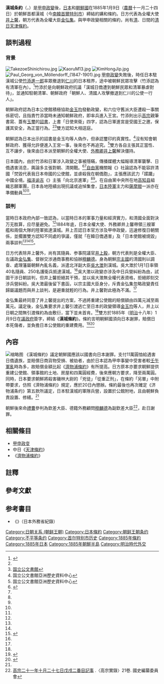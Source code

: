{{Infobox Treaty
|name                = 汉城条约
|long_name           = 
|image               =
|image_width         =
|caption             =
|type                = [[不平等條約|不平等條約]]
|date_drafted        = 
|date_signed         = 1885年1月9日
|location_signed     = [[朝鮮王朝|朝鮮國]][[漢城|漢城]]
|date_sealed         = 
|date_effective      = 
|condition_effective = 
| signatories = {{flagicon|Joseon}} [[金弘集_(朝鲜)|金弘集]]<br />{{flagicon|JPN|1868}} [[井上馨|井上馨]] 
| parties             = {{flag|Joseon}}<br/>{{EOJ}}
|depositor           = 
|languages           = [[汉语|汉语]]、[[日语|日语]]
|wikisource          =
}}
{{Infobox East Asian name
|kanji= 漢城条約
|kyujitai= 漢城條約
|hiragana= かんじょうじょうやく
|katakana= ハンソン チョヤク
|romaji= Kanjōjōyaku
|hangul= 한성조약
|hanja= 漢城條約
|mr= hansŏngjoyak
}}
'''漢城条約'''（{{lang-ja|漢城条約}}，{{kor|k=한성조약|漢=漢城條約}}）是[[甲申政變|甲申政變]]後，[[日本|日本]]和[[朝鮮王朝|朝鮮國]]在1885年1月9日（[[農曆|農曆]]十一月二十四日）於朝鮮首都漢城（今[[南韓|南韓]][[首爾特別市|首爾特別市]]）締結的媾和條約。日方代表為全權大使[[井上馨|井上馨]]，朝方代表為全權大臣[[金弘集_(朝鮮)|金弘集]]。與甲申政變相關的條約，尚有[[清|清]]、日間的[[中日天津会议专条|清日天津條約]]。

== 談判過程 ==
=== 背景 ===
[[File:TakezoeShinichirou.jpg|right]]
[[File:KaoruM13.jpg|thumb]]
[[File:KimHongJip.jpg|thumb]]
[[File:Paul_Georg_von_Möllendorff_(1847-1901).jpg|thumb]]
[[甲申政變|甲申政變]]失敗後，時任日本駐漢城公使[[竹添進一郎|竹添進一郎]]率眾撤退到[[仁川|仁川]]的日本租界，途中被朝鮮民眾攻擊（竹添認為有清軍在內）。<ref name="chinghua">{{cite journal |author1=王信忠 |title=甲申事變始末 |journal=清華學報 |date=1937-01 |url=http://nthur.lib.nthu.edu.tw/dspace/handle/987654321/78641 |accessdate=2019-08-21 |publisher=國立清華大學出版社 |archive-date=2019-08-21 |archive-url=https://web.archive.org/web/20190821040044/http://nthur.lib.nthu.edu.tw/dspace/handle/987654321/78641 |dead-url=no }}</ref>{{rp|131}}竹添於是向朝鮮政府抗議「漢城日僑遭到朝鮮民眾和清軍暴虐對待」，並通知駐朝清軍、朝鮮政府「朝鮮人、清國人攻擊撤退到仁川的公使一行人」。

朝鮮政府認為日本公使館積極協助[[金玉均|金玉均]]發動政變，和六位守舊派大臣遭殺一事關係密切，且指責竹添當時未通知朝鮮政府，即率兵進入王宮。竹添則出示[[朝鮮高宗|高宗]]親筆書寫、蓋有[[玉璽|玉璽]]的[[詔書|詔書]]，上書「日使來衛」四字，認為日軍進宮是受國王之邀，保護其安全，為正當行為。<ref name="unno68" /><ref>[[国立公文書館|国立公文書館]]{{link-ja|亞洲歷史資料中心|アジア歴史資料センター}}{{lang|ja|「朝鮮暴動事件 一／1 〔明治17年12月12日から明治17年12月19日〕」レファレンスコード（B03030193500）朝鮮当局と竹添公使の間で交わされた書簡問答より}}</ref>雙方認知大相逕庭。

朝鮮認為日本出示的詔書是金玉均等人偽作，但承認璽印的真實性。<ref>国立公文書館亞洲歷史資料中心{{lang|ja|「朝鮮事変／4 〔明治17年12月26日から明治17年12月31日〕」レファレンスコード（B03030194700）p.19- 竹添公使と督弁交渉通商事務趙秉鎬の会談記録}}</ref>沒有知會朝鮮政府、獲得允許便進入王宮一事，後來也不再追究。{{efn|金弘集的委任狀中提及“京城不幸有逆黨之亂，以致日本公使誤聽其謀，進退失據，館焚民戕，事起倉促，均非逆料。”}}<ref>国立公文書館亞洲歷史資料中心{{lang|ja|「朝鮮事変／5 〔明治18年1月4日から明治18年1月31日〕」レファレンスコード（B03030194800）p.5}}</ref>雙方各自主張其正當性、互不讓步，後來由日本派至朝鮮的全權大使、[[外務卿|外務卿]][[井上馨|井上馨]]解決僵持。

日本國內，由於竹添和日軍涉入政變之事被隱瞞，傳播媒體大幅報導清軍襲擊、日僑遇害消息，輿論多主張對朝、清開戰。<ref name="makihara278">{{Cite book|author=牧原憲夫|date=2008-12|title=-{文明国をめざして}-|series=-{全集日本の歴史}-13|publisher=小学館|isbn=978-4-09-622113-6|language=ja|pages=278-286}}</ref><ref name="sasaki224" />[[自由黨_(日本1881年)|自由黨]]機關報《{{tsl|ja|自由新聞|自由新聞}}》社論認為不能容許清國「焚毀代表我日本帝國的公使館，並虐殺我在朝僑胞」，主張應該武力「蹂躪」中國全境。[[福泽谕吉|福泽谕吉]]《{{tsl|ja|時事新報|時事新報}}》主張「向北京進軍」<ref name="makihara278"/><ref name="sasaki224"/>。{{tsl|ja|片岡健吉|片岡健吉}}在自由黨中央所在地[[高知县|高知县]]組織志願軍團，日本各地陸續出現抗議或追悼集會，[[大日本帝國陸軍|日本陸軍]]主力和[[薩摩藩|薩摩閥]]一派亦在準備動員<ref name="makihara278"/><ref name="sasaki224"/>。

=== 談判 ===
當時日本政府內部一致認為，以當時日本的軍事力量和經濟實力，和清國全面對決万无胜算，应尽量避免。<ref name="sasaki224"/>1884年底，日本全權大使、外務卿井上馨帶領三艘軍艦和兩個大隊的陸軍抵達漢城。井上否認日本官方涉及甲申政變，迅速修復日朝關係，並擱置雙方認知不同處的爭議，僅就「在韓日僑遇害」及「日本使館被燒毀」兩事談判<ref name="unno68"/><ref name="sasaki224" /><ref>{{cite journal |last=中司 |first=廣志 |title={{lang|ja|『甲申事変』報道に見る『大新聞』の朝鮮・清国政策}} |journal=法政論叢 |date=2000-11-15 |volume=37卷第1號 |pages=162-172 |publisher=日本法政学会 |language=ja}}</ref>。

日方代表除井上馨外，尚有其隨員、参事院議官[[井上毅|井上毅]]，朝方代表則是全權大臣、左議政[[金弘集_(朝鮮)|金弘集]]、督辦交涉通商事務{{link-ko|趙秉鎬|조병호 (1847년)}}和協辦[[穆麟德|穆麟德]]{{efn|1882年[[壬午軍亂|壬午軍亂]]後清國推薦給朝鮮政府的[[德國|德]]籍外交顧問，掌握朝鮮[[海關|海關]]稅務，對其財政有很大影響。}}。身為朝鮮[[宗主國|宗主國]]的清國則以調查、處理藩屬朝鮮內亂名義，派遣北洋副大臣[[吳大澂|吳大澂]]到漢城。吳大澂於1月1日率領40名隨員、250名護衛兵抵達漢城。<ref name="unno68" />吳大澂以政變亦涉及中日兵營糾紛為由，試圖干涉日朝談判，但井上馨拒絕其干預，並以吳大澂無全權代表資格，拒絕即刻交涉兵營糾紛{{efn|日本外務卿井上馨已獲得對清談判全權，太政大臣[[三条实美|三条实美]]訓令讓中、日兩國自朝鮮撤兵。}}。吳大澂最後留下書函，以宗主國大臣身分，斥責金弘集忽略政變責任歸屬議題而與井上談判，是避重就輕的行為。井上馨對此極為不滿。<ref name="chinghua" />{{rp|138}}

金弘集最終同意了井上馨提出的方案，不過將重建公使館的賠償額由四萬元減至兩萬元。議定後，金弘集要求井上馨引渡逃亡至日本的政變領導[[金玉均|金玉均]]等人，井上以日朝之間無引渡條約為由敷衍，當下並未首肯。<ref name="chinghua" />{{rp|138-139}}雙方於1885年（[[明治|明治]]十八年）1月9日在[[議政府|議政府]]簽字，締結《'''漢城條約'''》。條約言明朝鮮國須向日本謝罪，賠償日本死傷者，並負擔日本公使館的重建費用。<ref name="unno68">{{Cite book|author=海野福寿|date=1995-5|title=-{韓国併合}-|series={{link-ja|岩波新書|岩波新書}}|publisher=[[岩波書店|岩波書店]]|isbn=4-00-430388-5|language=ja|pages=68-71}}</ref><ref name="sasaki224">{{Cite book|author=佐佐木克|date=1992-11|title=-{日本近代の出発}-|series=-{集英社版日本の歴史}-17|publisher=集英社|isbn=4-08-195017-2|language=ja|pages=224-229}}</ref>

== 內容 ==
[[File:ChemulpoTreaty45.jpg|缩略图]]
{{維基文庫|漢城條約}}
《漢城條約》議定朝鮮國應該以國書向日本謝罪。支付11萬圓恤給遇害日僑遺族，並賠償日商貨物受損、被劫者，由於日本認為甲申事變中受害者較[[壬午軍亂|壬午軍亂]]時為多，故賠償金額比起《[[濟物浦條約|濟物浦條約]]》有所提高。日方原本亦要求朝鮮提供重建公使館、領事館的土地、房屋和四萬圓經費，後來應朝方要求，降至兩萬圓。同時，日本要求朝鮮將殺害磯林大尉的「兇徒」「從重正刑」，在條約「另單」中附帶要求，仿照《濟物浦條約》規定，應於20日內懲辦。條約最後也再次確定《济物浦条约》第五款所議定，日本駐漢城的軍隊兵營，設置於公館附地，且由朝鮮負責設置、修繕。<ref name="chinghua" />

朝鮮後來命[[禮曹|禮曹]]參判{{link-ko|徐相雨|서상우 (1831년)}}為欽差大臣、德籍外務顧問[[穆麟德|穆麟德]]為副欽差大臣<ref>[http://sillok.history.go.kr/id/kza_12110027_002 高宗二十一年十月二十七日戊戌二番目記事] {{Wayback|url=http://sillok.history.go.kr/id/kza_12110027_002 |date=20190822074213 }}.〈高宗實錄〉21卷. 國史編纂委員會</ref>，赴日謝罪。

== 相關條目 ==
*[[甲申政变|甲申政变]]
*中日《[[中日天津会议专条|天津條約]]》
*《[[濟物浦條約|濟物浦條約]]》

== 註釋 ==
{{notelist}}

== 參考文獻 ==
{{Reflist|25em}}

== 参考書目 ==
*《{{lang|ja|対韓政策関係雑纂／明治十七年朝鮮事変}}》（日本外務省紀錄）

{{日本的條約}}

[[Category:日朝关系_(朝鲜王朝)|Category:日朝关系 (朝鲜王朝)]]
[[Category:日本條約|Category:日本條約]]
[[Category:朝鲜王朝条约|Category:朝鲜王朝条约]]
[[Category:不平等条约|Category:不平等条约]]
[[Category:首尔特别市历史|Category:首尔特别市历史]]
[[Category:1885年條約|Category:1885年條約]]
[[Category:1885年日本|Category:1885年日本]]
[[Category:1885年朝鮮半島|Category:1885年朝鮮半島]]
[[Category:明治時代外交|Category:明治時代外交]]
